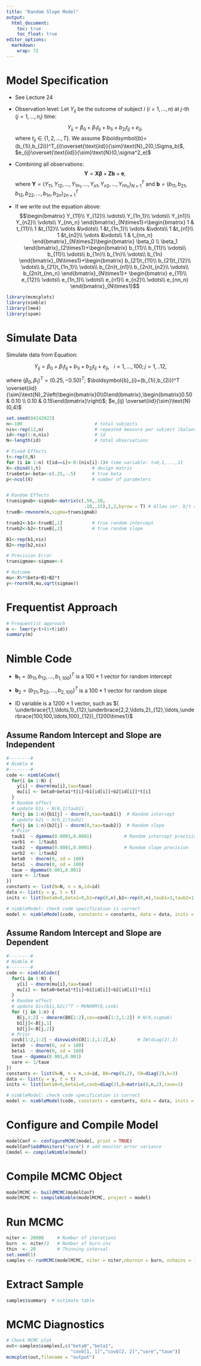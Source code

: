 ---
title: "Random Slope Model"
output: 
  html_document:
    toc: true
    toc_float: true
editor_options: 
  markdown: 
    wrap: 72
---

# Model Specification 

-   See Lecture 24 

-   Observation level: Let $Y_{ij}$ be the outcome of subject $i$
    ($i=1,\ldots,n$) at $j$-th ($j=1,\ldots,n_i$) time:
    $$Y_{ij}=\beta_0+\beta_1t_{ij}+b_{1i}+b_{2i}t_{ij}+e_{ij},$$ where
    $t_{ij}\in \{1,2,\ldots,T\}$. We assume
    $\boldsymbol{b}=(b_{1i},b_{2i})^T_{i}\overset{\text{iid}}{\sim}\text{N}_2(0,\Sigma_b)$,
    $e_{ij}\overset{\text{iid}}{\sim}\text{N}(0,\sigma^2_e)$

-   Combining all observations:
    $$\boldsymbol{Y}=\boldsymbol{X}\boldsymbol{\beta}+\boldsymbol{Z}\boldsymbol{b}+\boldsymbol{e},$$
    where
    $\boldsymbol{Y}=(Y_{11},Y_{12},\ldots,Y_{1n_1},\ldots,Y_{n1},Y_{n2},\ldots,Y_{nn_n})_{N\times1}^T$
    and $\boldsymbol{b}=(b_{11},b_{21},b_{12},b_{22},\ldots,b_{1n},b_{2n})_{2n\times1}^T$

-   If we write out the equation above: $$\begin{bmatrix}
    Y_{11}\\
    Y_{12}\\
    \vdots\\
    Y_{1n_1}\\
    \vdots\\
    Y_{n1}\\
    Y_{n2}\\
    \vdots\\
    Y_{nn_n}
    \end{bmatrix}_{N\times1}=\begin{bmatrix}
    1 & t_{11}\\
    1 &t_{12}\\
    \vdots &\vdots\\
    1 &t_{1n_1}\\
    \vdots &\vdots\\
    1 &t_{n1}\\
    1 &t_{n2}\\
    \vdots &\vdots\\
    1 & t_{nn_n}
    \end{bmatrix}_{N\times2}\begin{bmatrix} \beta_0  \\ \beta_1 \end{bmatrix}_{2\times1}+\begin{bmatrix}
    b_{11}\\
    b_{11}\\
    \vdots\\
    b_{11}\\
    \vdots\\
    b_{1n}\\
    b_{1n}\\
    \vdots\\
    b_{1n}
    \end{bmatrix}_{N\times1}+\begin{bmatrix}
    b_{21}t_{11}\\
    b_{21}t_{12}\\
    \vdots\\
    b_{21}t_{1n_1}\\
    \vdots\\
    b_{2n}t_{n1}\\
    b_{2n}t_{n2}\\
    \vdots\\
    b_{2n}t_{nn_n}
    \end{bmatrix}_{N\times1}+
    \begin{bmatrix}
    e_{11}\\
    e_{12}\\
    \vdots\\
    e_{1n_1}\\
    \vdots\\
    e_{n1}\\
    e_{n2}\\
    \vdots\\
    e_{nn_n}
    \end{bmatrix}_{N\times1}$$

```{r setup,warning=FALSE,message=FALSE}
library(mcmcplots)      
library(nimble)
library(lme4)
library(spam)
```

# Simulate Data

Simulate data from Equation: 

$$Y_{ij}=\beta_0+\beta_1t_{ij}+b_{1i}+b_{2i}t_{ij}+e_{ij}, ~~~ i=1,\ldots,100; j=1,..12,$$

where $(\beta_0,\beta_1)^T=(0.25,-0.50)^T$;
$\boldsymbol{b}_{i}=(b_{1i},b_{2i})^T \overset{iid}{\sim}\text{N}_2\left(\begin{bmatrix}0\\0\end{bmatrix},\begin{bmatrix}0.50 & 0.10 \\ 0.10 & 0.15\end{bmatrix}\right)$;
$e_{ij} \overset{iid}{\sim}\text{N}(0,4)$

```{r simdata}
set.seed(04142022)
n<-100                           # total subjects
nis<-rep(12,n)                   # repeated measure per subject (balanced)
id<-rep(1:n,nis)                 # id
N<-length(id)                    # total observations

# Fixed Effects
t<-rep(0,N)
for (i in 1:n) t[id==i]<-0:(nis[i]-1)# time variable: t=0,1,...,11
X<-cbind(1,t)                   # design matrix 
truebeta<-beta<-c(.25,-.5)      # true beta 
p<-ncol(X)                      # number of parameters


# Random Effects
truesigmab<-sigmab<-matrix(c(.50,.10,
                             .10,.15),2,2,byrow = T) # Allow cor. b/t random interept/slope
trueB<-rmvnorm(n,sigma=truesigmab)

trueb1<-b1<-trueB[,1]           # true random intercept 
trueb2<-b2<-trueB[,2]           # true random slope     

B1<-rep(b1,nis)
B2<-rep(b2,nis)

# Precision Error
truesigmae<-sigmae<-4

# Outcome
mu<-X%*%beta+B1+B2*t
y<-rnorm(N,mu,sqrt(sigmae))                
```


# Frequentist Approach
```{r freq}
# Frequentist approach
m <- lmer(y~t+(1+t|id))
summary(m)
```

# Nimble Code

- $\boldsymbol{b}_1=(b_{11},b_{12},\ldots,b_{1,100})^T$ is a $100\times1$ vector for random intercept

- $\boldsymbol{b}_2=(b_{21},b_{22},\ldots,b_{2,100})^T$ is a $100\times1$ vector for random slope

- ID variable is a $1200\times1$ vector, such as $( \underbrace{1,1,\ldots,1}_{12},\underbrace{2,2,\ldots,2}_{12},\ldots,\underbrace{100,100,\ldots,100}_{12})_{1200\times1}$

## Assume Random Intercept and Slope are Independent
```{r nimble0, eval=FALSE}
#--------#
# Nimble #
#--------#
code <- nimbleCode({
  for(i in 1:N) {
    y[i] ~ dnorm(mu[i],tau=taue)
    mu[i] <- beta0+beta1*t[i]+b1[id[i]]+b2[id[i]]*t[i]
  }
  # Random effect
  # update b1i ~ N(0,1/taub1)
  for(j in 1:n){b1[j] ~ dnorm(0,tau=taub1)}  # Random intercept
  # update b2i ~ N(0,1/taub2)
  for(j in 1:n){b2[j] ~ dnorm(0,tau=taub2)}  # Random slope
  # Prior 
  taub1  ~ dgamma(0.0001,0.0001)            # Random intercept precision 
  varb1  <- 1/taub1
  taub2  ~ dgamma(0.0001,0.0001)            # Random slope precision 
  varb2  <- 1/taub2
  beta0  ~ dnorm(0, sd = 100)
  beta1  ~ dnorm(0, sd = 100)
  taue ~ dgamma(0.001,0.001)
  vare <- 1/taue         
})
constants <- list(N=N, n = n,id=id)
data <- list(y = y, t = t)
inits <- list(beta0=0,beta1=0,b1=rep(0,n),b2<-rep(0,n),taub1=1,taub2=1,taue=1)

# nimbleModel: check code specification is correct
model <- nimbleModel(code, constants = constants, data = data, inits = inits)
```

## Assume Random Intercept and Slope are Dependent
```{r nimble}
#--------#
# Nimble #
#--------#
code <- nimbleCode({
  for(i in 1:N) {
    y[i] ~ dnorm(mu[i],tau=taue)
    mu[i] <- beta0+beta1*t[i]+b1[id[i]]+b2[id[i]]*t[i]
  }
  # Random effect
  # update bi=(b1i,b2i)^T ~ MVNORM(0,covb)
  for (j in 1:n) {
    B[j,1:2] ~ dmnorm(B0[1:2],cov=covb[1:2,1:2]) # N(0,sigmab) 
    b1[j]<-B[j,1]
    b2[j]<-B[j,2]}
  # Prior 
  covb[1:2,1:2] ~ dinvwish(C0[1:2,1:2],k)        # IW(diag(2),3)    
  beta0  ~ dnorm(0, sd = 100)
  beta1  ~ dnorm(0, sd = 100)
  taue ~ dgamma(0.001,0.001)
  vare <- 1/taue         
})
constants <- list(N=N, n = n,id=id, B0=rep(0,2), C0=diag(2),k=3)
data <- list(y = y, t = t)
inits <- list(beta0=0,beta1=0,covb=diag(2),B=matrix(0,n,2),taue=1)

# nimbleModel: check code specification is correct
model <- nimbleModel(code, constants = constants, data = data, inits = inits)
```

# Configure and Compile Model

```{r config}
modelConf <- configureMCMC(model, print = TRUE)
modelConf$addMonitors("vare") # add monitor error variance
Cmodel <- compileNimble(model)
```

# Compile MCMC Object

```{r compile}
modelMCMC <- buildMCMC(modelConf)
modelMCMC <- compileNimble(modelMCMC, project = model)
```

# Run MCMC

```{r mcmc}
niter <- 20000     # Number of iterations
burn  <- niter/2   # Number of burn-ins
thin  <- 20        # Thinning interval   
set.seed(1)
samples <- runMCMC(modelMCMC, niter = niter,nburnin = burn, nchains = 1,thin = thin,summary = TRUE)
```

# Extract Sample

```{r sample}
samples$summary  # estimate table
```

# MCMC Diagnostics

```{r diag,eval=FALSE}
# Check MCMC plot
out<-samples$samples[,c("beta0","beta1",
                        "covb[1, 1]","covb[2, 2]","vare","taue")]
mcmcplot(out,filename = "output")
```

